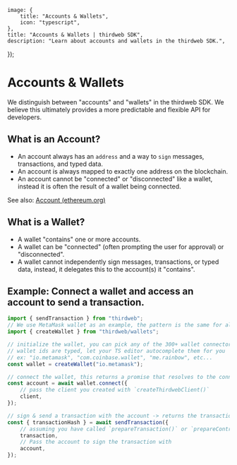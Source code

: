 
	image: {
		title: "Accounts & Wallets",
		icon: "typescript",
	},
	title: "Accounts & Wallets | thirdweb SDK",
	description: "Learn about accounts and wallets in the thirdweb SDK.",
});

# Accounts & Wallets

We distinguish between "accounts" and "wallets" in the thirdweb SDK. We believe this ultimately provides a more predictable and flexible API for developers.

## What is an Account?

- An account always has an `address` and a way to `sign` messages, transactions, and typed data.
- An account is always mapped to exactly one address on the blockchain.
- An account cannot be "connected" or "disconnected" like a wallet, instead it is often the result of a wallet being connected.

See also: [Account (ethereum.org)](https://ethereum.org/en/glossary/#account)

## What is a Wallet?

- A wallet "contains" one or more accounts.
- A wallet can be "connected" (often prompting the user for approval) or "disconnected".
- A wallet cannot independently sign messages, transactions, or typed data, instead, it delegates this to the account(s) it "contains".


<Stack>

<ArticleIconCard
	title="Supported Wallets"
	icon={ComponentIcon}
	href="/typescript/v5/supported-wallets"
	description="See all 350+ wallets supported by the Connect SDK"
/>

</Stack>

## Example: Connect a wallet and access an account to send a transaction.

```ts
import { sendTransaction } from "thirdweb";
// We use MetaMask wallet as an example, the pattern is the same for all wallets
import { createWallet } from "thirdweb/wallets";

// initialize the wallet, you can pick any of the 300+ wallet connectors supported
// wallet ids are typed, let your TS editor autocomplete them for you
// ex: "io.metamask", "com.coinbase.wallet", "me.rainbow", etc...
const wallet = createWallet("io.metamask");

// connect the wallet, this returns a promise that resolves to the connected account
const account = await wallet.connect({
	// pass the client you created with `createThirdwebClient()`
	client,
});

// sign & send a transaction with the account -> returns the transaction hash
const { transactionHash } = await sendTransaction({
	// assuming you have called `prepareTransaction()` or `prepareContractCall()` before which returns the prepared transaction to send
	transaction,
	// Pass the account to sign the transaction with
	account,
});
```

